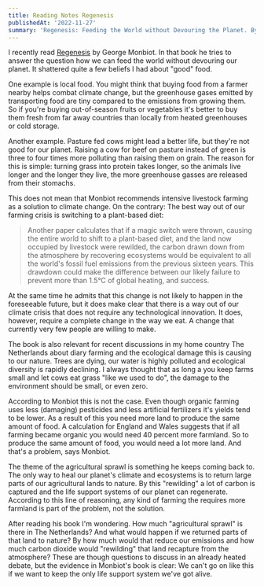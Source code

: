 ```yaml
---
title: Reading Notes Regenesis
publishedAt: '2022-11-27'
summary: 'Regenesis: Feeding the World without Devouring the Planet. By George Monbiot.'
---
```


I recently read [Regenesis](https://www.theguardian.com/books/2022/jun/05/regenesis-by-george-monbiot-review-hungry-for-real-change) by George Monbiot. In that book he tries to answer the question how we can feed the world without devouring our planet. It shattered quite a few beliefs I had about "good" food.

One example is local food. You might think that buying food from a farmer nearby helps combat climate change, but the greenhouse gases emitted by transporting food are tiny compared to the emissions from growing them. So if you're buying out-of-season fruits or vegetables it's better to buy them fresh from far away countries than locally from heated greenhouses or cold storage.

Another example. Pasture fed cows might lead a better life, but they're not good for our planet. Raising a cow for beef on pasture instead of green is three to four times more polluting than raising them on grain. The reason for this is simple: turning grass into protein takes longer, so the animals live longer and the longer they live, the more greenhouse gasses are released from their stomachs.

This does not mean that Monbiot recommends intensive livestock farming as a solution to climate change. On the contrary: The best way out of our farming crisis is switching to a plant-based diet:

> Another paper calculates that if a magic switch were thrown, causing the entire world to shift to a plant-based diet, and the land now occupied by livestock were rewilded, the carbon drawn down from the atmosphere by recovering ecosystems would be equivalent to all the world's fossil fuel emissions from the previous sixteen years. This drawdown could make the difference between our likely failure to prevent more than 1.5°C of global heating, and success.

At the same time he admits that this change is not likely to happen in the foreseeable future, but it does make clear that there is a way out of our climate crisis that does not require any technological innovation. It does, however, require a complete change in the way we eat. A change that currently very few people are willing to make.

The book is also relevant for recent discussions in my home country The Netherlands about diary farming and the ecological damage this is causing to our nature. Trees are dying, our water is highly polluted and ecological diversity is rapidly declining. I always thought that as long a you keep farms small and let cows eat grass "like we used to do", the damage to the environment should be small, or even zero.

According to Monbiot this is not the case. Even though organic farming uses less (damaging) pesticides and less artificial fertilizers it's yields tend to be lower. As a result of this you need more land to produce the same amount of food. A calculation for England and Wales suggests that if all farming became organic you would need 40 percent more farmland. So to produce the same amount of food, you would need a lot more land. And that's a problem, says Monbiot.

The theme of the agricultural sprawl is something he keeps coming back to. The only way to heal our planet's climate and ecosystems is to return large parts of our agricultural lands to nature. By this "rewilding" a lot of carbon is captured and the life support systems of our planet can regenerate. According to this line of reasoning, any kind of farming the requires more farmland is part of the problem, not the solution.

After reading his book I'm wondering. How much "agricultural sprawl" is there in The Netherlands? And what would happen if we returned parts of that land to nature? By how much would that reduce our emissions and how much carbon dioxide would "rewilding" that land recapture from the atmosphere? These are though questions to discuss in an already heated debate, but the evidence in Monbiot's book is clear: We can't go on like this if we want to keep the only life support system we've got alive.
